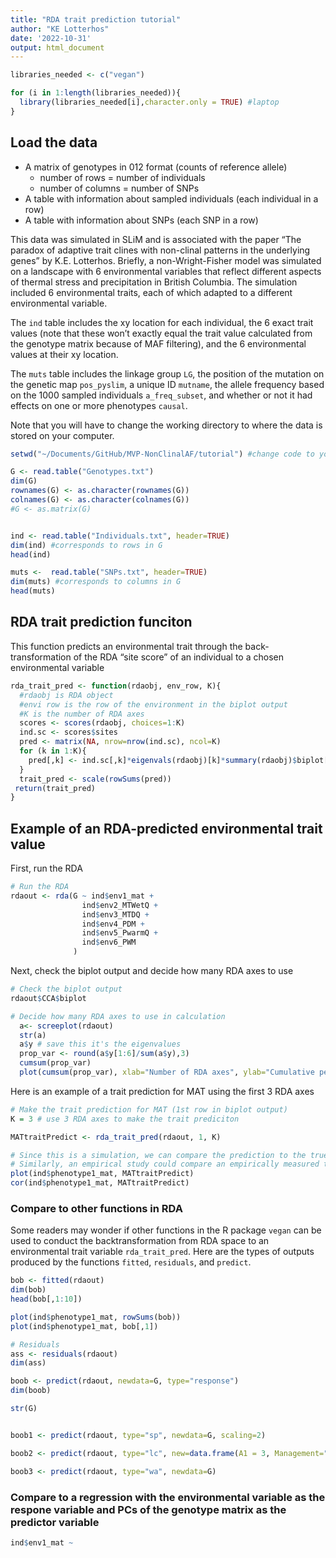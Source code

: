 ```yaml
---
title: "RDA trait prediction tutorial"
author: "KE Lotterhos"
date: '2022-10-31'
output: html_document
---
```


```r

libraries_needed <- c("vegan")

for (i in 1:length(libraries_needed)){
  library(libraries_needed[i],character.only = TRUE) #laptop
}

```

## Load the data

* A matrix of genotypes in 012 format (counts of reference allele)
  * number of rows = number of individuals
  * number of columns = number of SNPs
* A table with information about sampled individuals (each individual in a row)
* A table with information about SNPs (each SNP in a row)

This data was simulated in SLiM and is associated with the paper "The paradox of adaptive trait clines with non-clinal patterns in the underlying genes" by K.E. Lotterhos. Briefly, a non-Wright-Fisher model was simulated on a landscape with 6 environmental variables that reflect different aspects of thermal stress and precipitation in British Columbia. The simulation included 6 environmental traits, each of which adapted to a different environmental variable.

The `ind` table includes the xy location for each individual, the 6 exact trait values (note that these won't exactly equal the trait value calculated from the genotype matrix because of MAF filtering), and the 6 environmental values at their xy location.

The `muts` table includes the linkage group `LG`, the position of the mutation on the genetic map `pos_pyslim`, a unique ID `mutname`, the allele frequency based on the 1000 sampled individuals `a_freq_subset`, and whether or not it had effects on one or more phenotypes `causal`.

Note that you will have to change the working directory to where the data is stored on your computer.

```r
setwd("~/Documents/GitHub/MVP-NonClinalAF/tutorial") #change code to your working directory

G <- read.table("Genotypes.txt")
dim(G)
rownames(G) <- as.character(rownames(G))
colnames(G) <- as.character(colnames(G))
#G <- as.matrix(G)


ind <- read.table("Individuals.txt", header=TRUE)
dim(ind) #corresponds to rows in G
head(ind)

muts <-  read.table("SNPs.txt", header=TRUE)
dim(muts) #corresponds to columns in G
head(muts)
```

## RDA trait prediction funciton

This function predicts an environmental trait through the back-transformation of the RDA "site score" of an individual to a chosen environmental variable

```r
rda_trait_pred <- function(rdaobj, env_row, K){
  #rdaobj is RDA object
  #envi row is the row of the environment in the biplot output
  #K is the number of RDA axes
  scores <- scores(rdaobj, choices=1:K)
  ind.sc <- scores$sites
  pred <- matrix(NA, nrow=nrow(ind.sc), ncol=K)
  for (k in 1:K){
    pred[,k] <- ind.sc[,k]*eigenvals(rdaobj)[k]*summary(rdaobj)$biplot[env_row,k]
  }
  trait_pred <- scale(rowSums(pred))
 return(trait_pred) 
}
```

## Example of an RDA-predicted environmental trait value

First, run the RDA
```r
# Run the RDA
rdaout <- rda(G ~ ind$env1_mat +
                ind$env2_MTWetQ +
                ind$env3_MTDQ + 
                ind$env4_PDM +
                ind$env5_PwarmQ +
                ind$env6_PWM
              )


```

Next, check the biplot output and decide how many RDA axes to use 
```r
# Check the biplot output
rdaout$CCA$biplot

# Decide how many RDA axes to use in calculation
  a<- screeplot(rdaout)
  str(a)
  a$y # save this it's the eigenvalues
  prop_var <- round(a$y[1:6]/sum(a$y),3)
  cumsum(prop_var)
  plot(cumsum(prop_var), xlab="Number of RDA axes", ylab="Cumulative percent of variation explained", ylim=c(0,1))
```

Here is an example of a trait prediction for MAT using the first 3 RDA axes
```r
# Make the trait prediction for MAT (1st row in biplot output)
K = 3 # use 3 RDA axes to make the trait prediciton

MATtraitPredict <- rda_trait_pred(rdaout, 1, K)

# Since this is a simulation, we can compare the prediction to the true value
# Similarly, an empirical study could compare an empirically measured trait value to the RDA-predicted trait value to test how well landscape genomic data can predict functional traits
plot(ind$phenotype1_mat, MATtraitPredict)
cor(ind$phenotype1_mat, MATtraitPredict)
```

### Compare to other functions in RDA

Some readers may wonder if other functions in the R package `vegan` can be used to conduct the backtransformation from RDA space to an environmental trait variable `rda_trait_pred`. Here are the types of outputs produced by the functions `fitted`, `residuals`, and `predict`.
```r
bob <- fitted(rdaout)
dim(bob)
head(bob[,1:10])

plot(ind$phenotype1_mat, rowSums(bob))
plot(ind$phenotype1_mat, bob[,1])

# Residuals
ass <- residuals(rdaout)
dim(ass)

boob <- predict(rdaout, newdata=G, type="response")
dim(boob)

str(G)


boob1 <- predict(rdaout, type="sp", newdata=G, scaling=2)

boob2 <- predict(rdaout, type="lc", new=data.frame(A1 = 3, Management="NM", Moisture="2"), scal=2)

boob3 <- predict(rdaout, type="wa", newdata=G)
```


### Compare to a regression with the environmental variable as the respone variable and PCs of the genotype matrix as the predictor variable

```r
ind$env1_mat ~ 
```